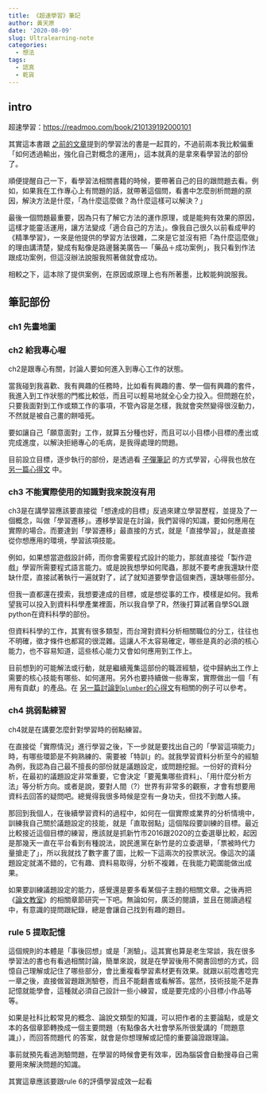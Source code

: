 ```yaml
---
title: 《超速學習》筆記
author: 黃天原
date: '2020-08-09'
slug: Ultralearning-note
categories:
  - 想法
tags:
  - 認真
  - 乾貨
---
```


## intro 
超速學習：<https://readmoo.com/book/210139192000101>  


其實這本書跟 [之前的文章](https://deadfate.rbind.io/2020/08/01/how-to-learning-and-how-to-write/)提到的學習法的書是一起買的，不過前兩本我比較偏重「如何透過輸出，強化自己對概念的運用」，這本就真的是拿來看學習法的部份了。

順便提醒自己一下，看學習法相關書籍的時候，要帶著自己的目的跟問題去看。例如，如果我在工作專心上有問題的話，就帶著這個問，看書中怎麼剖析問題的原因，解決方法是什麼，「為什麼這麼做？為什麼這樣可以解決？」  

最後一個問題最重要，因為只有了解它方法的運作原理，或是能夠有效果的原因，這樣才能靈活運用，讓方法變成「適合自己的方法」。像我自己很久以前看成甲的《精準學習》，一來是他提供的學習方法很雜，二來是它並沒有把「為什麼這麼做」的理由講清楚，變成有點像是路邊醫美廣告—「藥品＋成功案例」，我只看到作法跟成功案例，但這沒辦法說服我照著做就會成功。  

相較之下，這本除了提供案例，在原因或原理上也有所著墨，比較能夠說服我。  


## 筆記部份  

### ch1 先畫地圖

### ch2 給我專心喔  
ch2是跟專心有關，討論人要如何進入到專心工作的狀態。  

當我碰到我喜歡、我有興趣的任務時，比如看有興趣的書、學一個有興趣的套件，我進入到工作狀態的門檻比較低，而且可以輕易地就全心全力投入。但問題在於，只要我面對到工作或類工作的事項，不管內容是怎樣，我就會突然變得很沒動力，不然就是被自己畫的餅噎死。

要如讓自己「願意面對」工作，就算五分種也好，而且可以小目標小目標的產出或完成進度，以解決拒絕專心的毛病，是我得處理的問題。  

目前設立目標，逐步執行的部份，是透過看 [子彈筆記](http://moo.im/a/fqyLRV) 的方式學習，心得我也放在 [另一篇心得文](https://deadfate.rbind.io/2021/03/22/goal-management/) 中。

### ch3 不能實際使用的知識對我來說沒有用  
ch3是在講學習應該要直接從「想達成的目標」反過來建立學習歷程，並提及了一個概念，叫做「學習遷移」。遷移學習是在討論，我們習得的知識，要如何應用在實際的場合。而要達到「學習遷移」最直接的方式，就是「直接學習」，就是直接從你想應用的環境，學習該項技能。  

例如，如果想當遊戲設計師，而你會需要程式設計的能力，那就直接從「製作遊戲」學習所需要程式語言能力。或是說我想學如何爬蟲，那就不要考慮我還缺什麼缺什麼，直接試著執行一遍就對了，試了就知道要學會這個東西，還缺哪些部分。  

但我一直都還在摸索，我想要達成的目標，或是想從事的工作，模樣是如何。我希望我可以投入到資料科學產業裡面，所以我自學了R，然後打算試著自學SQL跟python在資料科學的部份。  

但資料科學的工作，其實有很多類型，而台灣對資料分析相關職位的分工，往往也不明確，徵才條件也都寫的很混雜。這讓人不太容易確定，哪些是真的必須的核心能力，也不容易知道，這些核心能力又會如何應用到工作上。  

目前想到的可能解法或行動，就是繼續蒐集這部份的職涯經驗，從中歸納出工作上需要的核心技能有哪些、如何運用。另外也要持續做一些專案，實際做出一個「有用有貢獻」的產品。在 [另一篇討論到`plumber`的心得文](https://deadfate.rbind.io/2020/11/16/i3-wm-and-data-engineer-and-tech-trend/)有相關的例子可以參考。


### ch4 挑弱點練習
ch4就是在講要怎麼針對學習時的弱點練習。 

在直接從「實際情況」進行學習之後，下一步就是要找出自己的「學習這項能力」時，有哪些環節是不夠熟練的、需要被「特訓」的。就我學習資料分析至今的經驗為例，我認為自己最不擅長的部份就是議題設定，或問題挖掘。一份好的資料分析，在最初的議題設定非常重要，它會決定「要蒐集哪些資料」、「用什麼分析方法」等分析方向。或者是說，要對人間（?）世界有非常多的觀察，才會有想要用資料去回答的疑問吧。總覺得我很多時候是空有一身功夫，但找不到敵人揍。  

那回到我個人，在後續學習資料的過程中，如何在一個實際或業界的分析情境中，訓練我自己關於議題設定的技能，就是「直取弱點」這個階段要訓練的目標。最近比較接近這個目標的練習，應該就是抓新竹市2016跟2020的立委選舉比較，起因是那幾天一直在平台看到有種說法，說民進黨在新竹是的立委選舉，「票被時代力量搶走了」，所以我就找了數字畫了圖，比較一下這兩次的投票狀況。像這次的議題設定就滿不錯的，它有趣、資料易取得，分析不複雜，在我能力範圍能做出成果。  

如果要訓練議題設定的能力，感覺還是要多看某個子主題的相關文章。之後再把《[論文教室](https://www.books.com.tw/products/0010819459)》的相關章節研究一下吧。無論如何，廣泛的閱讀，並且在閱讀過程中，有意識的提問跟紀錄，總是會讓自己找到有趣的題目。  

### rule 5 提取記憶

這個規則的本體是「事後回想」或是「測驗」。這其實也算是老生常談，我在很多學習法的書也有看過相關討論，簡單來說，就是在學習後用不開書回想的方式，回憶自己理解或記住了哪些部分，會比重複看學習素材更有效果。就跟以前唸書唸完一章之後，直接做習題跟測驗卷，而且不能翻書或看解答。當然，技術技能不是靠記憶就能學會，這種就必須自己設計一些小練習，或是要完成的小目標小作品等等。  

如果是社科比較常見的概念、論說文類型的知識，可以把作者的主要論點，或是文本的各個章節轉換成一個主要問題（有點像各大社會學系所很愛講的「問題意識」），而回答問題代
的答案，就會是你想理解或記憶的重要論證跟理論。

事前就預先看過測驗問題，在學習的時候會更有效率，因為腦袋會自動搜尋自己需要用來解決問題的知識。

其實這章應該要跟rule 6的評價學習成效一起看